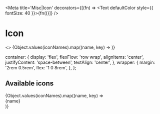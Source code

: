 

<Meta title='Misc|Icon' decorators={[(fn) => <Text defaultColor style={{ fontSize: 40 }}>{fn()}</Text>]} />

# Icon

<Story name='Default'>
  <>
    {Object.values(iconNames).map((name, key) => <Icon key={key} name={name} /> )}
  </>
</Story>

<Props of={Icon} />

  container: {
    display: 'flex',
    flexFlow: 'row wrap',
    alignItems: 'center',
    justifyContent: 'space-between',
    textAlign: 'center',
  },
  wrapper: {
    margin: '2rem 0.5rem',
    flex: '1 0 8rem',
  },
};

## Available icons

<div style={styles.container}>
  {Object.values(iconNames).map((name, key) =>
    <div key={key} style={styles.wrapper}>
      <Text is='div'>
        <Icon name={name} style={{ fontSize: 40 }} />
      </Text>
      <Text is='div' hintColor>{name}</Text>
    </div>
  )}
</div>
